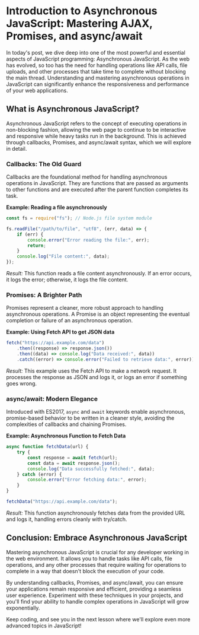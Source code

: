 # Introduction to Asynchronous JavaScript: Mastering AJAX, Promises, and async/await

In today's post, we dive deep into one of the most powerful and essential aspects of JavaScript programming: Asynchronous JavaScript. As the web has evolved, so too has the need for handling operations like API calls, file uploads, and other processes that take time to complete without blocking the main thread. Understanding and mastering asynchronous operations in JavaScript can significantly enhance the responsiveness and performance of your web applications.

## What is Asynchronous JavaScript?

Asynchronous JavaScript refers to the concept of executing operations in non-blocking fashion, allowing the web page to continue to be interactive and responsive while heavy tasks run in the background. This is achieved through callbacks, Promises, and async/await syntax, which we will explore in detail.

### Callbacks: The Old Guard

Callbacks are the foundational method for handling asynchronous operations in JavaScript. They are functions that are passed as arguments to other functions and are executed after the parent function completes its task.

**Example: Reading a file asynchronously**

```javascript
const fs = require("fs"); // Node.js file system module

fs.readFile("/path/to/file", "utf8", (err, data) => {
    if (err) {
        console.error("Error reading the file:", err);
        return;
    }
    console.log("File content:", data);
});
```

_Result:_ This function reads a file content asynchronously. If an error occurs, it logs the error; otherwise, it logs the file content.

### Promises: A Brighter Path

Promises represent a cleaner, more robust approach to handling asynchronous operations. A Promise is an object representing the eventual completion or failure of an asynchronous operation.

**Example: Using Fetch API to get JSON data**

```javascript
fetch("https://api.example.com/data")
    .then((response) => response.json())
    .then((data) => console.log("Data received:", data))
    .catch((error) => console.error("Failed to retrieve data:", error));
```

_Result:_ This example uses the Fetch API to make a network request. It processes the response as JSON and logs it, or logs an error if something goes wrong.

### async/await: Modern Elegance

Introduced with ES2017, `async` and `await` keywords enable asynchronous, promise-based behavior to be written in a cleaner style, avoiding the complexities of callbacks and chaining Promises.

**Example: Asynchronous Function to Fetch Data**

```javascript
async function fetchData(url) {
    try {
        const response = await fetch(url);
        const data = await response.json();
        console.log("Data successfully fetched:", data);
    } catch (error) {
        console.error("Error fetching data:", error);
    }
}

fetchData("https://api.example.com/data");
```

_Result:_ This function asynchronously fetches data from the provided URL and logs it, handling errors cleanly with try/catch.

## Conclusion: Embrace Asynchronous JavaScript

Mastering asynchronous JavaScript is crucial for any developer working in the web environment. It allows you to handle tasks like API calls, file operations, and any other processes that require waiting for operations to complete in a way that doesn't block the execution of your code.

By understanding callbacks, Promises, and async/await, you can ensure your applications remain responsive and efficient, providing a seamless user experience. Experiment with these techniques in your projects, and you'll find your ability to handle complex operations in JavaScript will grow exponentially.

Keep coding, and see you in the next lesson where we'll explore even more advanced topics in JavaScript!
